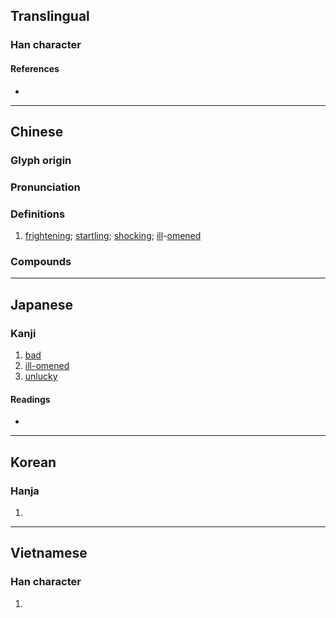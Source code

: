 {{also|惡}}
{{character info}}
==Translingual==

===Han character===
{{Han char|rn=30|rad=口|as=13|sn=16|four=10106|canj=MGRR|ids=⿻王㗊}}

====References====
* {{Han ref|kx=0210.040|dkj=04377|dj=0432.270|hdz=10688.120|uh=5669|ud=22121|bh=BEB5|bd=48821}}

----

==Chinese==
{{zh-forms}}

===Glyph origin===
{{Han etym}}

===Pronunciation===
{{zh-pron
|m=è
|c=ngok6
|mn=ml:go̍k
|mn-t=ngag8
|mc=y
|oc=y
|ma=
|cat=a
}}

===Definitions===
{{zh-hanzi}}

# [[frightening]]; [[startling]]; [[shocking]]; [[ill]]-[[omened]]

===Compounds===
{{zh-der|噩耗|噩夢|噩運|噩噩|渾渾噩噩|渾噩}}

----

==Japanese==

===Kanji===
{{ja-kanji|grade=|rs=口13}}

# [[bad]]
# [[ill-omened]]
# [[unlucky]]

====Readings====
* {{ja-readings|on=がく}}

----

==Korean==

===Hanja===
{{ko-hanja|hangeul=악|rv=ak|mr=ak}}

# {{rfdef|ko|sort=口13}}

----

==Vietnamese==

===Han character===
{{vi-readings|reading=ngạc|rs=口13}}

# {{rfdef|vi|sort=口13}}